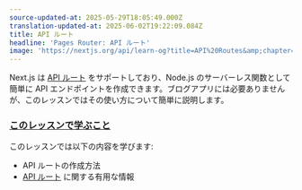```yaml
---
source-updated-at: 2025-05-29T18:05:49.000Z
translation-updated-at: 2025-06-02T19:22:09.084Z
title: API ルート
headline: 'Pages Router: API ルート'
image: 'https://nextjs.org/api/learn-og?title=API%20Routes&amp;chapter=37'
---
```


Next.js は [API ルート](/docs/api-routes/introduction) をサポートしており、Node.js のサーバーレス関数として簡単に API エンドポイントを作成できます。ブログアプリには必要ありませんが、このレッスンではその使い方について簡単に説明します。

### [このレッスンで学ぶこと](#what-youll-learn-in-this-lesson)

このレッスンでは以下の内容を学びます:

*   API ルートの作成方法
*   [API ルート](/docs/api-routes/introduction) に関する有用な情報